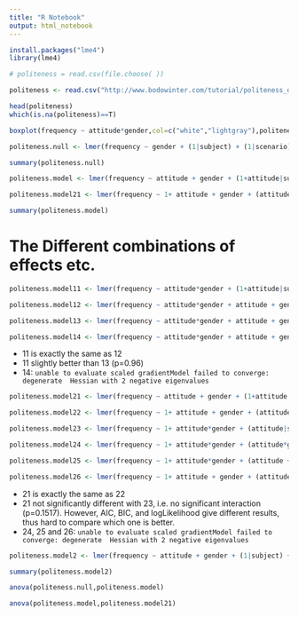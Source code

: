 ```yaml
---
title: "R Notebook"
output: html_notebook
---
```


```r

install.packages("lme4")
library(lme4)

# politeness = read.csv(file.choose( ))

politeness <- read.csv("http://www.bodowinter.com/tutorial/politeness_data.csv")

```


```r

head(politeness)
which(is.na(politeness)==T)

boxplot(frequency ~ attitude*gender,col=c("white","lightgray"),politeness)

politeness.null <- lmer(frequency ~ gender + (1|subject) + (1|scenario), data=politeness, REML = F)

summary(politeness.null)

politeness.model <- lmer(frequency ~ attitude + gender + (1+attitude|subject) + (1+attitude|scenario),data=politeness, REML=FALSE)

politeness.model21 <- lmer(frequency ~ 1+ attitude + gender + (attitude|subject) + (attitude|scenario),data=politeness, REML=FALSE)

summary(politeness.model)

```


# The Different combinations of effects etc.


```r
politeness.model11 <- lmer(frequency ~ attitude*gender + (1+attitude|subject) + (1+attitude|scenario),data=politeness, REML=FALSE)

politeness.model12 <- lmer(frequency ~ attitude*gender + attitude + gender + (1+attitude|subject) + (1+attitude|scenario),data=politeness, REML=FALSE)

politeness.model13 <- lmer(frequency ~ attitude*gender + attitude + gender + (1+attitude*gender|subject) + (1+attitude|scenario),data=politeness, REML=FALSE)

politeness.model14 <- lmer(frequency ~ attitude*gender + attitude + gender + (1+attitude*gender|subject) + (1+attitude*gender|scenario),data=politeness, REML=FALSE)
```
- 11 is exactly the same as 12
- 11 slightly better than 13 (p=0.96)
- 14: `unable to evaluate scaled gradientModel failed to converge: degenerate  Hessian with 2 negative eigenvalues`


```r
politeness.model21 <- lmer(frequency ~ attitude + gender + (1+attitude|subject) + (1+attitude|scenario),data=politeness, REML=FALSE)

politeness.model22 <- lmer(frequency ~ 1+ attitude + gender + (attitude|subject) + (attitude|scenario),data=politeness, REML=FALSE)

politeness.model23 <- lmer(frequency ~ 1+ attitude*gender + (attitude|subject) + (attitude|scenario),data=politeness, REML=FALSE)

politeness.model24 <- lmer(frequency ~ 1+ attitude*gender + (attitude*gender|subject) + (attitude|scenario),data=politeness, REML=FALSE)

politeness.model25 <- lmer(frequency ~ 1+ attitude*gender + (attitude + attitude*gender|subject) + (attitude|scenario),data=politeness, REML=FALSE)

politeness.model26 <- lmer(frequency ~ 1+ attitude + gender + (attitude*gender|subject) + (attitude|scenario),data=politeness, REML=FALSE)

```
- 21 is exactly the same as 22
- 21 not significantly different with 23, i.e. no significant interaction (p=0.1517). However, AIC, BIC, and logLikelihood give different results, thus hard to compare which one is better.
- 24, 25 and 26: `unable to evaluate scaled gradientModel failed to converge: degenerate  Hessian with 2 negative eigenvalues`


```r
politeness.model2 <- lmer(frequency ~ attitude + gender + (1|subject) +(1attitude|subject) + (1+attitude|scenario),data=politeness, REML=FALSE)

summary(politeness.model2)

anova(politeness.null,politeness.model)

anova(politeness.model,politeness.model21)

```


